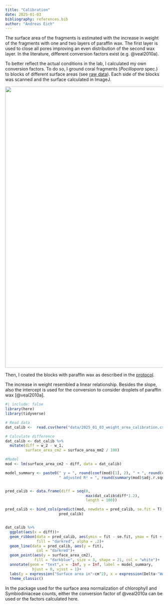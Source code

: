 ```yaml
---
title: "Calibration"
date: 2025-01-03
bibliography: references.bib
author: "Andreas Eich"
---
```


The surface area of the fragments is estimated with the increase in weight of the fragments with one and two layers of paraffin wax. The first layer is used to close all pores improving an even distribution of the second wax layer. In the literature, different conversion factors exist (e.g. @veal2010a).

To better reflect the actual conditions in the lab, I calculated my own conversion factors. To do so, I ground coral fragments (*Pocillopora* spec.) to blocks of different surface areas (see [raw data](data/2025_01_03_weight_area_calibration.csv)). Each side of the blocks was scanned and the surface calculated in ImageJ.

![](images/a-01.png){width="900"}

Then, I coated the blocks with paraffin wax as described in the [protocol](4_area.qmd).

The increase in weight resembled a linear relationship. Besides the slope, also the intercept is used for the conversion to consider droplets of paraffin wax [@veal2010a].

```r
#| include: false
library(here)
library(tidyverse)

# Read data
dat_calib <-  read.csv(here("data/2025_01_03_weight_area_calibration.csv"))

# Calculate difference
dat_calib <- dat_calib %>% 
  mutate(diff = w_2 - w_1,
         surface_area_cm2 = surface_area_mm2 / 100)

```

```r
#Model
mod <- lm(surface_area_cm2 ~ diff, data = dat_calib)

model_summary <- paste0(" y = ", round(coef(mod)[1], 2), " + ", round(coef(mod)[2], 2), "x\n",
                        " adjusted R² = ", round(summary(mod)$adj.r.squared, 3))


pred_calib <- data.frame(diff = seq(0,
                                    max(dat_calib$diff*1.2),
                                    length = 100))

pred_calib <- bind_cols(predict(mod, newdata = pred_calib, se.fit = T),
                        pred_calib)


dat_calib %>% 
  ggplot(aes(x = diff))+
  geom_ribbon(data = pred_calib, aes(ymin = fit - se.fit, ymax = fit + se.fit),
              fill = "darkred", alpha = .2)+
  geom_line(data = pred_calib, aes(y = fit),
              col = "darkred")+
  geom_point(aes(y = surface_area_cm2),
             fill = "darkblue", size = 3, shape = 21, col = "white")+
  annotate(geom = "text",x = -Inf, y = Inf, label = model_summary,
            hjust = 0, vjust = 1)+
  labs(y = expression("Surface area in"~cm^2), x = expression(Delta~"Weight in g"))+
  theme_classic()
```

In the package used for the surface area normalization of chlorophyll and Symbiodiniaceae counts, either the conversion factor of @veal2010a can be used or the factors calculated here.
